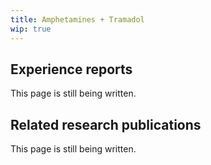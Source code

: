 ---
title: Amphetamines + Tramadol
wip: true
---

## Experience reports

This page is still being written.

## Related research publications

This page is still being written.

